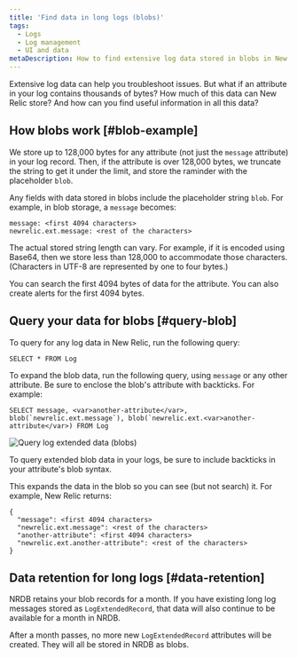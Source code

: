 ```yaml
---
title: 'Find data in long logs (blobs)'
tags:
  - Logs
  - Log management
  - UI and data
metaDescription: How to find extensive log data stored in blobs in New Relic.
---
```


Extensive log data can help you troubleshoot issues. But what if an attribute in your log contains thousands of bytes? How much of this data can New Relic store? And how can you find useful information in all this data? 

## How blobs work [#blob-example]

We store up to 128,000 bytes for any attribute (not just the `message` attribute) in your log record. Then, if the attribute is over 128,000 bytes, we truncate the string to get it under the limit, and store the raminder with the placeholder `blob`.

Any fields with data stored in blobs include the placeholder string `blob`. For example, in blob storage, a `message` becomes:

```
message: <first 4094 characters>
newrelic.ext.message: <rest of the characters>
```

The actual stored string length can vary. For example, if it is encoded using Base64, then we store less than 128,000 to accommodate those characters. (Characters in UTF-8 are represented by one to four bytes.)

<Callout variant="tip">
You can search the first 4094 bytes of data for the attribute. You can also create alerts for the first 4094 bytes.
</Callout>

## Query your data for blobs [#query-blob]

To query for any log data in New Relic, run the following query:

```
SELECT * FROM Log
```

To expand the blob data, run the following query, using `message` or any other attribute. Be sure to enclose the blob's attribute with backticks. For example:

```
SELECT message, <var>another-attribute</var>, blob(`newrelic.ext.message`), blob(`newrelic.ext.<var>another-attribute</var>) FROM Log
```

![Query log extended data (blobs)](./images/log-blob-query.png "Query log extended data (blobs)")

<figcaption>
  To query extended blob data in your logs, be sure to include backticks in your attribute's blob syntax.
</figcaption>

This expands the data in the blob so you can see (but not search) it. For example, New Relic returns:

```
{
  "message": <first 4094 characters>
  "newrelic.ext.message": <rest of the characters> 
  "another-attribute": <first 4094 characters>
  "newrelic.ext.another-attribute": <rest of the characters>
}
```

## Data retention for long logs [#data-retention]

NRDB retains your blob records for a month. If you have existing long log messages stored as `LogExtendedRecord`, that data will also continue to be available for a month in NRDB.

After a month passes, no more new `LogExtendedRecord` attributes will be created. They will all be stored in NRDB as blobs.
